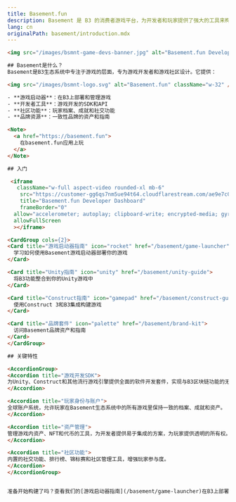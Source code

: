 ```yaml
---
title: Basement.fun
description: Basement 是 B3 的消费者游戏平台，为开发者和玩家提供了强大的工具来构建、部署和玩链上游戏。
lang: cn
originalPath: basement/introduction.mdx
---
```

```html
<img src="/images/bsmnt-game-devs-banner.jpg" alt="Basement.fun Developer Dashboard" className="w-full aspect-video rounded-3xl" />

## Basement是什么？
Basement是B3生态系统中专注于游戏的层面，专为游戏开发者和游戏社区设计。它提供：

<img src="/images/bsmnt-logo.svg" alt="Basement.fun" className="w-32" />

- **游戏启动器**：在B3上部署和管理游戏
- **开发者工具**：游戏开发的SDK和API
- **社区功能**：玩家档案、成就和社交功能
- **品牌资源**：一致性品牌的资产和指南

<Note>
  <a href="https://basement.fun">
    在basement.fun应用上玩
  </a>
</Note>

## 入门

 <iframe
   className="w-full aspect-video rounded-xl mb-6"
    src="https://customer-gg6qs7nm5ue94t64.cloudflarestream.com/ae9e7c0694dacb8d602309c381fce796/iframe?poster=https%3A%2F%2Fcustomer-gg6qs7nm5ue94t64.cloudflarestream.com%2Fae9e7c0694dacb8d602309c381fce796%2Fthumbnails%2Fthumbnail.jpg%3Ftime%3D%26height%3D600"
    title="Basement.fun Developer Dashboard"
    frameBorder="0"
  allow="accelerometer; autoplay; clipboard-write; encrypted-media; gyroscope; picture-in-picture"
  allowFullScreen
  ></iframe>

<CardGroup cols={2}>
<Card title="游戏启动器指南" icon="rocket" href="/basement/game-launcher">
  学习如何使用Basement游戏启动器部署你的游戏
</Card>

<Card title="Unity指南" icon="unity" href="/basement/unity-guide">
  将B3功能整合到你的Unity游戏中
</Card>

<Card title="Construct指南" icon="gamepad" href="/basement/construct-guide">
  使用Construct 3和B3集成构建游戏
</Card>

<Card title="品牌套件" icon="palette" href="/basement/brand-kit">
  访问Basement品牌资产和指南
</Card>
</CardGroup>

## 关键特性

<AccordionGroup>
<Accordion title="游戏开发SDK">
为Unity、Construct和其他流行游戏引擎提供全面的软件开发套件，实现与B3区块链功能的无缝集成。
</Accordion>

<Accordion title="玩家身份与账户">
全球账户系统，允许玩家在Basement生态系统中的所有游戏里保持一致的档案、成就和资产。
</Accordion>

<Accordion title="资产管理">
管理游戏内资产、NFT和代币的工具，为开发者提供易于集成的方案，为玩家提供透明的所有权。
</Accordion>

<Accordion title="社区功能">
内置的社交功能、排行榜、锦标赛和社区管理工具，增强玩家参与度。
</Accordion>
</AccordionGroup>


准备开始构建了吗？查看我们的[游戏启动器指南](/basement/game-launcher)在B3上部署你的第一个游戏。
```
